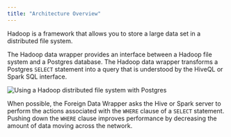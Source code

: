 ```yaml
---
title: "Architecture Overview"
---
```


<div id="architecture_overview" class="registered_link"></div>


Hadoop is a framework that allows you to store a large data set in a distributed file system.

The Hadoop data wrapper provides an interface between a Hadoop file system and a Postgres database. The Hadoop data wrapper transforms a Postgres `SELECT` statement into a query that is understood by the HiveQL or Spark SQL interface.

![*Using a Hadoop distributed file system with Postgres*](images/hadoop_distributed_file_system_with_postgres.png)

When possible, the Foreign Data Wrapper asks the Hive or Spark server to perform the actions associated with the `WHERE` clause of a `SELECT` statement. Pushing down the `WHERE` clause improves performance by decreasing the amount of data moving across the network.
